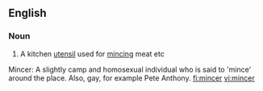 ==English==

===Noun===
{{en-noun}}

# A kitchen [[utensil]] used for [[mince|mincing]] meat etc
Mincer: A slightly camp and homosexual individual who is said to 'mince' around the place. Also, gay, for example Pete Anthony.
[[fi:mincer]]
[[vi:mincer]]